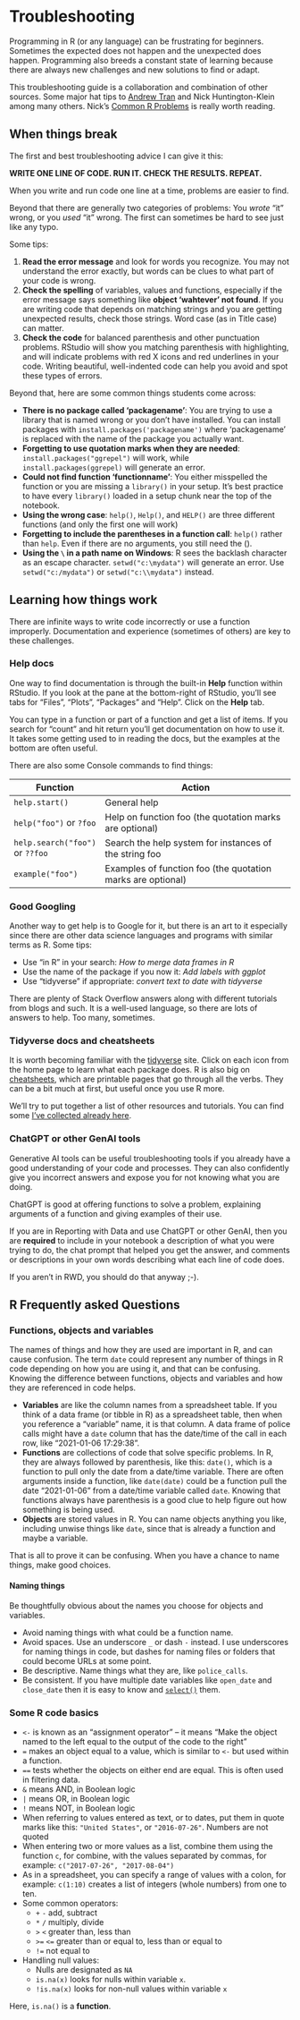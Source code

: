 # Troubleshooting {#troubleshooting}

<!-- updated Fa23 -->

Programming in R (or any language) can be frustrating for beginners. Sometimes the expected does not happen and the unexpected does happen. Programming also breeds a constant state of learning because there are always new challenges and new solutions to find or adapt.

This troubleshooting guide is a collaboration and combination of other sources. Some major hat tips to [Andrew Tran](http://learn.r-journalism.com/en/) and Nick Huntington-Klein among many others. Nick's [Common R Problems](https://nickch-k.github.io/DataCommSlides/Lecture_04_Common_R_Problems.html) is really worth reading.

## When things break

The first and best troubleshooting advice I can give it this:

**WRITE ONE LINE OF CODE. RUN IT. CHECK THE RESULTS. REPEAT.**

When you write and run code one line at a time, problems are easier to find.

Beyond that there are generally two categories of problems: You _wrote_ "it" wrong, or you _used_ "it" wrong. The first can sometimes be hard to see just like any typo.

Some tips:

1. **Read the error message** and look for words you recognize. You may not understand the error exactly, but words can be clues to what part of your code is wrong.
2. **Check the spelling** of variables, values and functions, especially if the error message says something like **object 'wahtever' not found**. If you are writing code that depends on matching strings and you are getting unexpected results, check those strings. Word case (as in Title case) can matter.
3. **Check the code** for balanced parenthesis and other punctuation problems. RStudio will show you matching parenthesis with highlighting, and will indicate problems with red X icons and red underlines in your code. Writing beautiful, well-indented code can help you avoid and spot these types of errors.

Beyond that, here are some common things students come across:

- **There is no package called 'packagename'**: You are trying to use a library that is named wrong or you don't have installed. You can install packages with `install.packages('packagename')` where 'packagename' is replaced with the name of the package you actually want.
- **Forgetting to use quotation marks when they are needed**: `install.packages("ggrepel")` will work, while `install.packages(ggrepel)` will generate an error.
- **Could not find function 'functionname'**: You either misspelled the function or you are missing a `library()` in your setup. It's best practice to have every `library()` loaded in a setup chunk near the top of the notebook.
- **Using the wrong case**: `help()`, `Help()`, and `HELP()` are three different functions (and only the first one will work)
- **Forgetting to include the parentheses in a function call**: `help()` rather than `help`. Even if there are no arguments, you still need the ().
- **Using the `\` in a path name on Windows**: R sees the backlash character as an escape character. `setwd("c:\mydata")` will generate an error. Use `setwd("c:/mydata")` or `setwd("c:\\mydata")` instead.


## Learning how things work

There are infinite ways to write code incorrectly or use a function improperly. Documentation and experience (sometimes of others) are key to these challenges.

### Help docs

One way to find documentation is through the built-in **Help** function within RStudio. If you look at the pane at the bottom-right of RStudio, you'll see tabs for "Files", "Plots", "Packages" and "Help". Click on the **Help** tab.

You can type in a function or part of a function and get a list of items. If you search for "count" and hit return you'll get documentation on how to use it. It takes some getting used to in reading the docs, but the examples at the bottom are often useful.

There are also some Console commands to find things:

| Function | Action |
| ------ | -------------------------------------------------- |
| `help.start()`   | General help |
| `help("foo")` or `?foo` | Help on function foo (the quotation marks are optional) |
| `help.search("foo")` or `??foo`    | Search the help system for instances of the string foo |
| `example("foo")`    | Examples of function foo (the quotation marks are optional) |


### Good Googling

Another way to get help is to Google for it, but there is an art to it especially since there are other data science languages and programs with similar terms as R. Some tips:

- Use "in R" in your search: *How to merge data frames in R*
- Use the name of the package if you now it: *Add labels with ggplot*
- Use "tidyverse" if appropriate: *convert text to date with tidyverse*

There are plenty of Stack Overflow answers along with different tutorials from blogs and such. It is a well-used language, so there are lots of answers to help. Too many, sometimes.

### Tidyverse docs and cheatsheets

It is worth becoming familiar with the [tidyverse](https://www.tidyverse.org/) site. Click on each icon from the home page to learn what each package does. R is also big on [cheatsheets](https://rstudio.com/resources/cheatsheets/), which are printable pages that go through all the verbs. They can be a bit much at first, but useful once you use R more.

We'll try to put together a list of other resources and tutorials. You can find some [I've collected already here](https://docs.google.com/document/d/1slMdrTLfxYt0mZO1G_Wlz1cOcGjCdgiJr7wzpcU9n1Y/edit?usp=sharing).

### ChatGPT or other GenAI tools

Generative AI tools can be useful troubleshooting tools if you already have a good understanding of your code and processes. They can also confidently give you incorrect answers and expose you for not knowing what you are doing.

ChatGPT is good at offering functions to solve a problem, explaining arguments of a function and giving examples of their use.

If you are in Reporting with Data and use ChatGPT or other GenAI, then you are **required** to include in your notebook a description of what you were trying to do, the chat prompt that helped you get the answer, and comments or descriptions in your own words describing what each line of code does.

If you aren't in RWD, you should do that anyway ;-).

## R Frequently asked Questions

### Functions, objects and variables

The names of things and how they are used are important in R, and can cause confusion. The term `date` could represent any number of things in R code depending on how you are using it, and that can be confusing. Knowing the difference between functions, objects and variables and how they are referenced in code helps.

- **Variables** are like the column names from a spreadsheet table. If you think of a data frame (or tibble in R) as a spreadsheet table, then when you reference a "variable" name, it is that column. A data frame of police calls might have a `date` column that has the date/time of the call in each row, like "2021-01-06 17:29:38".
- **Functions** are collections of code that solve specific problems. In R, they are always followed by parenthesis, like this: `date()`, which is a function to pull only the date from a date/time variable. There are often arguments inside a function, like `date(date)` could be a function pull the date "2021-01-06" from a date/time variable called `date`. Knowing that functions always have parenthesis is a good clue to help figure out how something is being used.
- **Objects** are stored values in R. You can name objects anything you like, including unwise things like `date`, since that is already a function and maybe a variable.

That is all to prove it can be confusing. When you have a chance to name things, make good choices.

#### Naming things

Be thoughtfully obvious about the names you choose for objects and variables. 

- Avoid naming things with what could be a function name.
- Avoid spaces. Use an underscore `_` or dash `-` instead. I use underscores for naming things in code, but dashes for naming files or folders that could become URLs at some point.
- Be descriptive. Name things what they are, like `police_calls`.
- Be consistent. If you have multiple date variables like `open_date` and `close_date` then it is easy to know and [`select()`](https://dplyr.tidyverse.org/reference/select.html) them.

### Some R code basics

- `<-` is known as an "assignment operator" -- it means "Make the object named to the left equal to the output of the code to the right"
- `=` makes an object equal to a value, which is similar to `<-` but used within a function.
- `==` tests whether the objects on either end are equal. This is often used in filtering data.
- `&` means AND, in Boolean logic
- `|` means OR, in Boolean logic
- `!` means NOT, in Boolean logic
- When referring to values entered as text, or to dates, put them in quote marks like this: `"United States"`, or `"2016-07-26"`. Numbers are not quoted
- When entering two or more values as a list, combine them using the function `c`, for combine, with the values separated by commas, for example: `c("2017-07-26", "2017-08-04")`
- As in a spreadsheet, you can specify a range of values with a colon, for example: `c(1:10)` creates a list of integers (whole numbers) from one to ten.
- Some common operators:
	* `+` `-` add, subtract
	* `*` `/` multiply, divide
	* `>` `<` greater than, less than
	* `>=` `<=` greater than or equal to, less than or equal to
	* `!=` not equal to
- Handling null values:
	* Nulls are designated as `NA`
	* `is.na(x)` looks for nulls within variable `x`.
	* `!is.na(x)` looks for non-null values within variable `x`

Here, `is.na()` is a **function**. 


	
	
